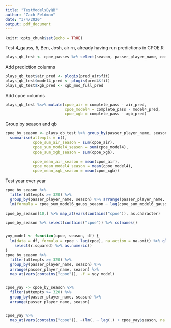```yaml
---
title: "TestModelsByQB"
author: "Zach Feldman"
date: "3/4/2020"
output: pdf_document
---
```


```r
knitr::opts_chunk$set(echo = TRUE)
```

Test 4_gauss, 5, Ben, Josh, air rn, already having run predictions in CPOE.R
```r
plays_qb_test <- cpoe_passes %>% select(season, passer_player_name, complete_pass)
```

Add prediction columns
```r
plays_qb_test$air_pred <- plogis(pred_air$fit)
plays_qb_test$model4_pred <- plogis(pred4$fit)
plays_qb_test$xgb_pred <- xgb_mod_full_pred

```

Add cpoe columns
```r
plays_qb_test %<>% mutate(cpoe_air = complete_pass - air_pred,
                          cpoe_model4 = complete_pass - model4_pred,
                          cpoe_xgb = complete_pass - xgb_pred)
```

Group by season and qb
```r
cpoe_by_season <- plays_qb_test %>% group_by(passer_player_name, season) %>% 
  summarise(attempts = n(),
            cpoe_sum_air_season = sum(cpoe_air),
            cpoe_sum_model4_season = sum(cpoe_model4),
            cpoe_sum_xgb_season = sum(cpoe_xgb),
            
            cpoe_mean_air_season = mean(cpoe_air),
            cpoe_mean_model4_season = mean(cpoe_model4),
            cpoe_mean_xgb_season = mean(cpoe_xgb))
```

Test year over year
```r
cpoe_by_season %>% 
  filter(attempts >= 320) %>% 
  group_by(passer_player_name, season) %>% arrange(passer_player_name, season) %>%
  lm(formula = cpoe_sum_model6_gauss_season ~ lag(cpoe_sum_model6_gauss_season) + season, na.action = na.omit) %>% glance() %>% select(adj.r.squared) %>% as.numeric()
```


```r
cpoe_by_season[10,] %>% map_at(vars(contains("cpoe")), as.character)

cpoe_by_season %>% select(contains("cpoe")) %>% colnames()


yoy_model <- function(cpoe, season, df) {
  lm(data = df, formula = cpoe ~ lag(cpoe), na.action = na.omit) %>% glance() %>%
    select(r.squared) %>% as.numeric()
}
cpoe_by_season %>% 
  filter(attempts >= 320) %>% 
  group_by(passer_player_name, season) %>% 
  arrange(passer_player_name, season) %>% 
  map_at(vars(contains("cpoe")), .f = yoy_model)


cpoe_yay -> cpoe_by_season %>% 
  filter(attempts >= 320) %>% 
  group_by(passer_player_name, season) %>% 
  arrange(passer_player_name, season) 


cpoe_yay %>% 
  map_at(vars(contains("cpoe")), ~(lm(. ~ lag(.) + cpoe_yay$season, na.action = na.omit) %>% glance() %>% select(adj.r.squared) %>% as.numeric()))

```













